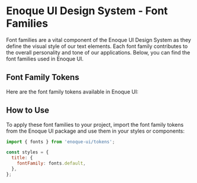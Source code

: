 
<Meta title="Tokens/Font Families" />

# Enoque UI Design System - Font Families

Font families are a vital component of the Enoque UI Design System as they define the visual style of our text elements. Each font family contributes to the overall personality and tone of our applications. Below, you can find the font families used in Enoque UI.

## Font Family Tokens

Here are the font family tokens available in Enoque UI:

<TokensGrid tokens={fonts} />

## How to Use

To apply these font families to your project, import the font family tokens from the Enoque UI package and use them in your styles or components:

```jsx
import { fonts } from 'enoque-ui/tokens';

const styles = {
  title: {
    fontFamily: fonts.default,
  },
};
